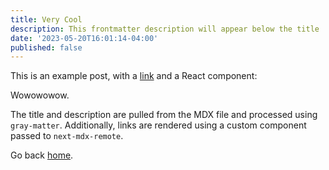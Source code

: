 ```yaml
---
title: Very Cool
description: This frontmatter description will appear below the title
date: '2023-05-20T16:01:14-04:00'
published: false
---
```


This is an example post, with a [link](https://nextjs.org) and a React component:

<TestComponent name="next-mdx-remote" />

Wowowowow.

The title and description are pulled from the MDX file and processed using `gray-matter`. Additionally, links are rendered using a custom component passed to `next-mdx-remote`.

Go back [home](/).
